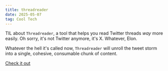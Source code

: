 ```yaml
---
title: threadreader
date: 2025-05-07
tag: Cool Tech
---
```


TIL about `Threadreader`, a tool that helps you read Twitter threads _way_ more easily. Oh sorry,
it's not Twitter anymore, it's X. Whatever, Elon.

Whatever the hell it's called now, `Threadreader` will unroll the tweet storm into a single,
cohesive, consumable chunk of content.

[Check it out](https://threadreaderapp.com/)
